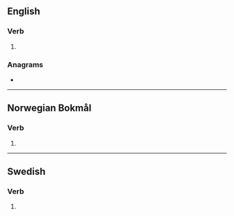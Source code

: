 ==English==

===Verb===
{{head|en|verb form}}

# {{en-third-person singular of|skrike}}

===Anagrams===
* {{anagrams|en|a=eikkrss|skrieks}}

----

==Norwegian Bokmål==

===Verb===
{{head|nb|verb form}}

# {{form of|passive form|skrike|lang=nb}}

----

==Swedish==

===Verb===
{{head|sv|verb form}}

# {{sv-verb-form-pre-pass|skrika}}